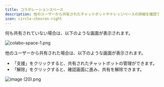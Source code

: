 ```yaml
---
title: コラボレーションスペース
description: 他のユーザーから共有されたチャットボットやナレッジベースの詳細を確認できます。
icon: circle-chevron-right
---
```


何も共有されていない場合は、以下のような画面が表示されます。

![colabo-space-1.png](../.gitbook/assets/colabo-space-1.png)

他のユーザーから共有された場合は、以下のような画面が表示されます。&#x20;

* 「支援」をクリックすると、共有されたチャットボットの管理ができます。
* 「解除」をクリックすると、確認画面に進み、共有を解除できます。

![image (20).png](../.gitbook/assets/image%20(20).png)
